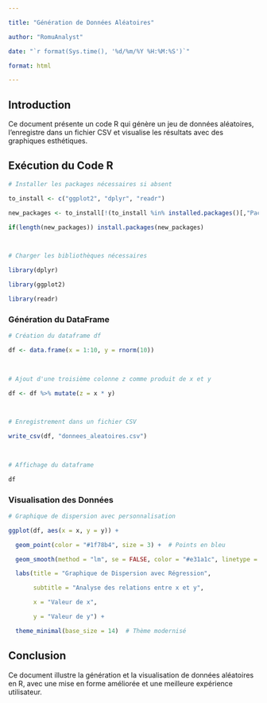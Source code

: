 ```yaml
---

title: "Génération de Données Aléatoires"

author: "RomuAnalyst"

date: "`r format(Sys.time(), '%d/%m/%Y %H:%M:%S')`"

format: html

---
```


 

## Introduction

 

Ce document présente un code R qui génère un jeu de données aléatoires, l'enregistre dans un fichier CSV et visualise les résultats avec des graphiques esthétiques.

 

## Exécution du Code R

 

```r

# Installer les packages nécessaires si absent

to_install <- c("ggplot2", "dplyr", "readr")

new_packages <- to_install[!(to_install %in% installed.packages()[,"Package"])]

if(length(new_packages)) install.packages(new_packages)

 

# Charger les bibliothèques nécessaires

library(dplyr)

library(ggplot2)

library(readr)

```

 

### Génération du DataFrame

 

```r

# Création du dataframe df

df <- data.frame(x = 1:10, y = rnorm(10))

 

# Ajout d'une troisième colonne z comme produit de x et y

df <- df %>% mutate(z = x * y)

 

# Enregistrement dans un fichier CSV

write_csv(df, "donnees_aleatoires.csv")

 

# Affichage du dataframe

df

```

 

### Visualisation des Données

 

```r

# Graphique de dispersion avec personnalisation

ggplot(df, aes(x = x, y = y)) +

  geom_point(color = "#1f78b4", size = 3) +  # Points en bleu

  geom_smooth(method = "lm", se = FALSE, color = "#e31a1c", linetype = "dashed") +  # Ligne de tendance rouge

  labs(title = "Graphique de Dispersion avec Régression",

       subtitle = "Analyse des relations entre x et y",

       x = "Valeur de x",

       y = "Valeur de y") +

  theme_minimal(base_size = 14)  # Thème modernisé

```

 

## Conclusion

 

Ce document illustre la génération et la visualisation de données aléatoires en R, avec une mise en forme améliorée et une meilleure expérience utilisateur.

